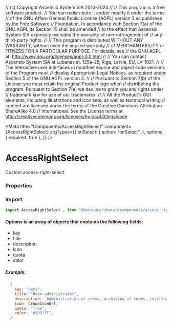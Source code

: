 // (c) Copyright Ascensio System SIA 2010-2024
// 
// This program is a free software product.
// You can redistribute it and/or modify it under the terms
// of the GNU Affero General Public License (AGPL) version 3 as published by the Free Software
// Foundation. In accordance with Section 7(a) of the GNU AGPL its Section 15 shall be amended
// to the effect that Ascensio System SIA expressly excludes the warranty of non-infringement of
// any third-party rights.
// 
// This program is distributed WITHOUT ANY WARRANTY, without even the implied warranty
// of MERCHANTABILITY or FITNESS FOR A PARTICULAR  PURPOSE. For details, see
// the GNU AGPL at: http://www.gnu.org/licenses/agpl-3.0.html
// 
// You can contact Ascensio System SIA at Lubanas st. 125a-25, Riga, Latvia, EU, LV-1021.
// 
// The  interactive user interfaces in modified source and object code versions of the Program must
// display Appropriate Legal Notices, as required under Section 5 of the GNU AGPL version 3.
// 
// Pursuant to Section 7(b) of the License you must retain the original Product logo when
// distributing the program. Pursuant to Section 7(e) we decline to grant you any rights under
// trademark law for use of our trademarks.
// 
// All the Product's GUI elements, including illustrations and icon sets, as well as technical writing
// content are licensed under the terms of the Creative Commons Attribution-ShareAlike 4.0
// International. See the License terms at http://creativecommons.org/licenses/by-sa/4.0/legalcode



<Meta
  title="Components/AccessRightSelect"
  component={AccessRightSelect}
  argTypes={{
    onSelect: {
      action: "onSelect",
    },
    options: { required: true },
  }}
/>

# AccessRightSelect

Custom access-right-select

<Canvas>
  <Story of={stories.Default} name="Default" />
</Canvas>

### Properties

<ArgsTable story="Default" />

### Import

```js
import AccessRightSelect , from "@docspace/shared/components/access-right-secelt";
```

#### Options is an array of objects that contains the following fields:

- key
- title
- description
- icon
- quota
- color

##### Example:

```js
  {
    key: "key1",
    title: "Room administrator",
    description: `Administration of rooms, archiving of rooms, inviting and managing users in rooms.`,
    icon: CrownIconUrl,
    quota: "free",
    color: "#20D21F",
  }
```
